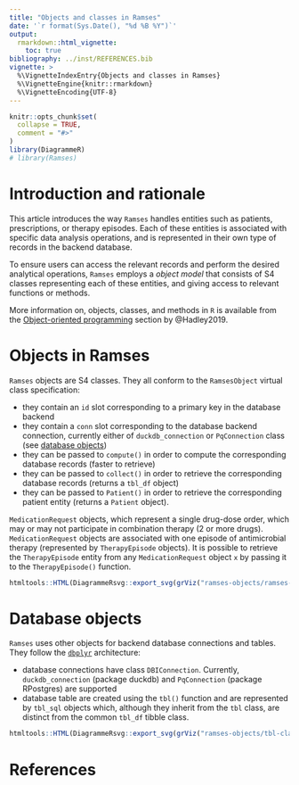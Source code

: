 ```yaml
---
title: "Objects and classes in Ramses"
date: '`r format(Sys.Date(), "%d %B %Y")`'
output: 
  rmarkdown::html_vignette:
    toc: true 
bibliography: ../inst/REFERENCES.bib
vignette: >
  %\VignetteIndexEntry{Objects and classes in Ramses}
  %\VignetteEngine{knitr::rmarkdown}
  %\VignetteEncoding{UTF-8}
---
```


```r
knitr::opts_chunk$set(
  collapse = TRUE,
  comment = "#>"
)
library(DiagrammeR)
# library(Ramses)
```

# Introduction and rationale

This article introduces the way `Ramses` handles entities such as patients, prescriptions, or therapy episodes. Each of these entities is associated with specific data analysis operations, and is represented in their own type of records in the backend database. 

To ensure users can access the relevant records and perform the desired analytical operations, `Ramses` employs a *object model* that consists of S4 classes representing each of these entities, and giving access to relevant functions or methods.

More information on, objects, classes, and methods in `R` is available from the [Object-oriented programming](https://adv-r.hadley.nz/oo.html) section by @Hadley2019.

# Objects in Ramses

`Ramses` objects are S4 classes. They all conform to the `RamsesObject` virtual class specification:

- they contain an `id` slot corresponding to a primary key in the database backend
- they contain a `conn` slot corresponding to the database backend connection, currently either of `duckdb_connection` or `PqConnection` class (see [database objects](#database-objects))
- they can be passed to `compute()` in order to compute the corresponding database records (faster to retrieve)
- they can be passed to `collect()` in order to retrieve the corresponding database records (returns a `tbl_df` object)
- they can be passed to `Patient()` in order to retrieve the corresponding patient entity (returns a `Patient` object).

`MedicationRequest` objects, which represent a single drug-dose order, which may or may not participate in combination therapy (2 or more drugs). `MedicationRequest` objects are associated with one episode of antimicrobial therapy (represented by `TherapyEpisode` objects). It is possible to retrieve the `TherapyEpisode` entity from any `MedicationRequest` object `x` by passing it to the `TherapyEpisode()` function.

<!--
`Ramses` distinguishes between:

- `MedicationRequest` objects, which represent a single drug-dose order
- `Prescription` objects, which may represent one or more drug-dose orders, depending on whether the patient is on monotherapy (single drug) or combination therapy (2 or more drugs).

Unlike `MedicationRequest` objects, `Prescription` objects may not be created directly with an `id`. `Prescription` objects must be created from a `MedicationRequest` object.

Both can be used to get to the episode of antimicrobial therapy (class: `TherapyEpisode`).
-->


```r
htmltools::HTML(DiagrammeRsvg::export_svg(grViz("ramses-objects/ramses-class-diagram.gv")))
```

# Database objects

`Ramses` uses other objects for backend database connections and tables. They follow the [`dbplyr`](https://dbplyr.tidyverse.org/articles/dbplyr.html) architecture:

- database connections have class `DBIConnection`. Currently, `duckdb_connection` (package duckdb) and `PqConnection` (package RPostgres) are supported
- database table are created using the `tbl()` function and are represented by `tbl_sql` objects which, although they inherit from the `tbl` class, are distinct from the common `tbl_df` tibble class.

```r
htmltools::HTML(DiagrammeRsvg::export_svg(grViz("ramses-objects/tbl-class-diagram.gv")))
```


# References

